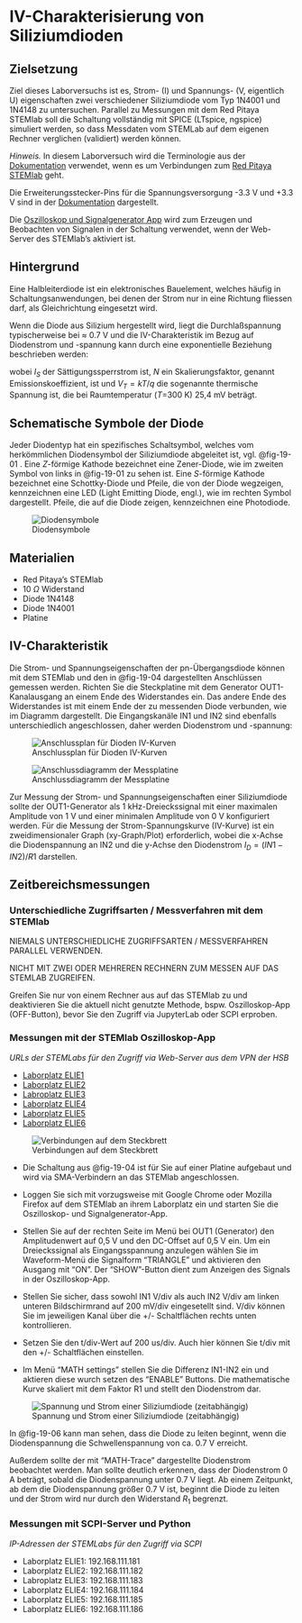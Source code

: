 # IV-Charakterisierung von Siliziumdioden

## Zielsetzung
Ziel dieses Laborversuchs ist es, Strom- (I) und Spannungs- (V, eigentlich U) eigenschaften zwei verschiedener
Siliziumdiode vom Typ 1N4001 und 1N4148 zu untersuchen. Parallel zu Messungen mit dem Red Pitaya STEMlab soll die
Schaltung vollständig mit SPICE (LTspice, ngspice)  simuliert werden, so dass Messdaten vom STEMLab auf dem eigenen
Rechner verglichen (validiert) werden können.

*Hinweis.*
In diesem Laborversuch wird die Terminologie aus der [Dokumentation](https://redpitaya.readthedocs.io/en/latest/index.html)
verwendet, wenn es um Verbindungen zum 
[Red Pitaya STEMlab](https://redpitaya.readthedocs.io/en/latest/developerGuide/hardware/125-14/top.html) geht.

Die Erweiterungsstecker-Pins für die Spannungsversorgung -3.3 V und +3.3 V sind in der
[Dokumentation](https://redpitaya.readthedocs.io/en/latest/developerGuide/hardware/125-14/extent.html)
dargestellt.

Die [Oszilloskop und Signalgenerator App](https://redpitaya.readthedocs.io/en/latest/appsFeatures/applications/oscSigGen/osc.html)
wird zum Erzeugen und Beobachten von Signalen in der Schaltung verwendet, wenn der Web-Server des STEMlab's aktiviert
ist.

## Hintergrund

Eine Halbleiterdiode ist ein elektronisches Bauelement, welches häufig in Schaltungsanwendungen, bei denen der Strom nur
in eine Richtung fliessen darf, als Gleichrichtung eingesetzt wird.

Wenn die Diode aus Silizium hergestellt wird, liegt die Durchlaßspannung typischerweise bei $\approx$ 0.7 V und die
IV-Charakteristik im Bezug auf Diodenstrom und -spannung kann durch eine exponentielle Beziehung beschrieben werden:


\begin{equation}
I_D = I_S \left( e^{\frac{V_D }{N V_T}} - 1 \right)
\end{equation}


wobei $I_{S}$ der Sättigungssperrstrom ist, $N$ ein Skalierungsfaktor, genannt Emissionskoeffizient, ist und $V_T = kT / q$ 
die sogenannte thermische Spannung ist, die bei Raumtemperatur ($T$=300 K) 25,4 mV beträgt.


## Schematische Symbole der Diode

Jeder Diodentyp hat ein spezifisches Schaltsymbol, welches vom herkömmlichen Diodensymbol der Siliziumdiode abgeleitet
ist, vgl. @fig-19-01 . Eine *Z*-förmige Kathode bezeichnet eine Zener-Diode, wie im zweiten Symbol von links
in @fig-19-01 zu sehen ist. Eine *S*-förmige Kathode bezeichnet eine Schottky-Diode und Pfeile, die von der
Diode wegzeigen, kennzeichnen eine LED (Light Emitting Diode, engl.), wie im rechten Symbol dargestellt. Pfeile, die auf 
die Diode zeigen, kennzeichnen eine Photodiode. 

![Diodensymbole](../images/Activity_19_Fig_01a.png){#fig-19-01}


## Materialien

* Red Pitaya's STEMlab
* 10 $\Omega$ Widerstand
* Diode 1N4148
* Diode 1N4001
* Platine


## IV-Charakteristik 

Die Strom- und Spannungseigenschaften der pn-Übergangsdiode können mit dem STEMlab und den in @fig-19-04
dargestellten Anschlüssen gemessen werden. Richten Sie die Steckplatine mit dem Generator OUT1-Kanalausgang an einem
Ende des Widerstandes ein. Das andere Ende des Widerstandes ist mit einem Ende der zu messenden Diode verbunden, wie im
Diagramm dargestellt. Die Eingangskanäle IN1 und IN2 sind ebenfalls unterschiedlich angeschlossen, daher werden
Diodenstrom und -spannung:


\begin{align}
I_D &= (IN_1 - IN_2) / R_1 \\
V_D &= IN_2
\end{align}


![Anschlussplan für Dioden IV-Kurven](../images/Activity_19_Fig_04a.png){#fig-19-04}

![Anschlussdiagramm der Messplatine ](../images/Activity_19_Fig_04b.svg){#fig-19-05}

Zur Messung der Strom- und Spannungseigenschaften einer Siliziumdiode sollte der OUT1-Generator als 1 kHz-Dreieckssignal
mit einer maximalen Amplitude von 1 V und einer minimalen Amplitude von 0 V konfiguriert werden. Für die Messung der
Strom-Spannungskurve (IV-Kurve) ist ein zweidimensionaler Graph (xy-Graph/Plot) erforderlich, wobei die x-Achse die
Diodenspannung an IN2 und die y-Achse den Diodenstrom $I_D = (IN1-IN2)/R1$ darstellen.


## Zeitbereichsmessungen

::: {#wrn-conn .callout-warning} 
### Unterschiedliche Zugriffsarten / Messverfahren mit dem STEMlab

NIEMALS UNTERSCHIEDLICHE ZUGRIFFSARTEN / MESSVERFAHREN PARALLEL VERWENDEN.

NICHT MIT ZWEI ODER MEHREREN RECHNERN ZUM MESSEN AUF DAS STEMLAB ZUGREIFEN. 

Greifen Sie nur von einem Rechner aus auf das STEMlab zu und deaktivieren Sie die aktuell nicht genutzte Methode, bspw. Oszilloskop-App (OFF-Button), bevor Sie den Zugriff via JupyterLab oder SCPI erproben.
:::

### Messungen mit der STEMlab Oszilloskop-App 

::: {#tip-urls .callout-tip}
_URLs der STEMLabs für den Zugriff via Web-Server aus dem VPN der HSB_

* [Laborplatz ELIE1](http://elie1redpi.fk4.hs-bremen.de)
* [Laborplatz ELIE2](http://elie2redpi.fk4.hs-bremen.de)
* [Labroplatz ELIE3](http://elie3redpi.fk4.hs-bremen.de)
* [Laborplatz ELIE4](http://elie4redpi.fk4.hs-bremen.de)
* [Laborplatz ELIE5](http://elie5redpi.fk4.hs-bremen.de)
* [Laborplatz ELIE6](http://elie6redpi.fk4.hs-bremen.de)
:::


![Verbindungen auf dem Steckbrett](../images/Activity_19_Fig_05a.png){#fig-19-05}


* Die Schaltung aus @fig-19-04 ist für Sie auf einer Platine aufgebaut und wird via SMA-Verbindern an das STEMlab angeschlossen.

* Loggen Sie sich mit vorzugsweise mit Google Chrome oder Mozilla Firefox auf dem STEMlab an ihrem Laborplatz ein und
  starten Sie die Oszilloskop- und Signalgenerator-App. 

* Stellen Sie auf der rechten Seite im Menü bei OUT1 (Generator) den Amplitudenwert auf 0,5 V und den DC-Offset auf 0,5
  V ein. Um ein Dreieckssignal als Eingangsspannung anzulegen wählen Sie im Waveform-Menü die Signalform "TRIANGLE" und
  aktivieren den Ausgang mit "ON". Der "SHOW"-Button dient zum Anzeigen des Signals in der Oszilloskop-App.

* Stellen Sie sicher, dass sowohl IN1 V/div als auch IN2 V/div am linken unteren Bildschirmrand auf 200 mV/div
  eingesetellt sind. V/div können Sie im jeweiligen Kanal über die +/- Schaltflächen rechts unten kontrollieren.

* Setzen Sie den t/div-Wert auf 200 us/div. Auch hier können Sie t/div mit den +/- Schaltflächen einstellen.

* Im Menü "MATH settings" stellen Sie die Differenz IN1-IN2 ein und aktieren diese wurch setzen des "ENABLE" Buttons.
  Die mathematische Kurve skaliert mit dem Faktor R1 und stellt den Diodenstrom dar.

![Spannung und Strom einer Siliziumdiode (zeitabhängig)](../images/Activity_19_Fig_06.png){#fig-19-06}

In @fig-19-06 kann man sehen, dass die Diode zu leiten beginnt, wenn die Diodenspannung die Schwellenspannung von ca.
0.7 V erreicht.

Außerdem sollte der mit "MATH-Trace" dargestellte Diodenstrom beobachtet werden. Man sollte deutlich erkennen, dass der
Diodenstrom 0 A beträgt, sobald die Diodenspannung unter 0.7 V liegt. Ab einem Zeitpunkt, ab dem die Diodenspannung
größer 0.7 V ist, beginnt die Diode zu leiten und der Strom wird nur durch den Widerstand $R_1$ begrenzt.



### Messungen mit SCPI-Server und Python

::: {#tip-ip-scpi .callout-tip}
_IP-Adressen der STEMLabs für den Zugriff via SCPI_

* Laborplatz ELIE1: 192.168.111.181
* Laborplatz ELIE2: 192.168.111.182
* Labroplatz ELIE3: 192.168.111.183
* Laborplatz ELIE4: 192.168.111.184
* Laborplatz ELIE5: 192.168.111.185
* Laborplatz ELIE6: 192.168.111.186
:::
